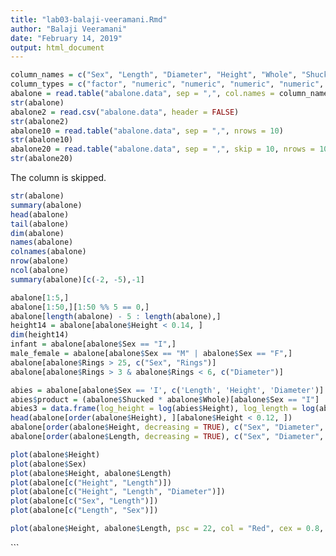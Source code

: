 ```yaml
---
title: "lab03-balaji-veeramani.Rmd"
author: "Balaji Veeramani"
date: "February 14, 2019"
output: html_document
---
```


```r
column_names = c("Sex", "Length", "Diameter", "Height", "Whole", "Shucked", "Viscera", "Shell", "Rings")
column_types = c("factor", "numeric", "numeric", "numeric", "numeric", "numeric", "numeric", "numeric", "integer") 
abalone = read.table("abalone.data", sep = ",", col.names = column_names, colClasses = column_types)
str(abalone)
abalone2 = read.csv("abalone.data", header = FALSE)
str(abalone2)
abalone10 = read.table("abalone.data", sep = ",", nrows = 10)
str(abalone10)
abalone20 = read.table("abalone.data", sep = ",", skip = 10, nrows = 10)
str(abalone20)
```

The column is skipped.

```r
str(abalone)
summary(abalone)
head(abalone)
tail(abalone)
dim(abalone)
names(abalone)
colnames(abalone)
nrow(abalone)
ncol(abalone)
summary(abalone)[c(-2, -5),-1]
```

```r
abalone[1:5,]
abalone[1:50,][1:50 %% 5 == 0,]
abalone[length(abalone) - 5 : length(abalone),]
height14 = abalone[abalone$Height < 0.14, ]
dim(height14)
infant = abalone[abalone$Sex == "I",]
male_female = abalone[abalone$Sex == "M" | abalone$Sex == "F",]
abalone[abalone$Rings > 25, c("Sex", "Rings")]
abalone[abalone$Rings > 3 & abalone$Rings < 6, c("Diameter")]
```

```r
abies = abalone[abalone$Sex == 'I', c('Length', 'Height', 'Diameter')]
abies$product = (abalone$Shucked * abalone$Whole)[abalone$Sex == "I"]
abies3 = data.frame(log_height = log(abies$Height), log_length = log(abies$Length))
head(abalone[order(abalone$Height), ][abalone$Height < 0.12, ])
abalone[order(abalone$Height, decreasing = TRUE), c("Sex", "Diameter", "Rings")][1:5,]
abalone[order(abalone$Length, decreasing = TRUE), c("Sex", "Diameter", "Rings")][1:5,]
```

```r
plot(abalone$Height)
plot(abalone$Sex)
plot(abalone$Height, abalone$Length)
plot(abalone[c("Height", "Length")])
plot(abalone[c("Height", "Length", "Diameter")])
plot(abalone[c("Sex", "Length")])
plot(abalone[c("Length", "Sex")])
```

```r
plot(abalone$Height, abalone$Length, psc = 22, col = "Red", cex = 0.8, xlab = "Height", ylab = "Length", main = "Relationship between Abalone Height and Length", sub = "Based on abalone data.", log = "xy")
```
```